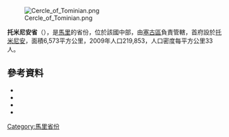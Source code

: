[[Image:Cercle_of_Tominian.png|right]]

'''托米尼安省'''（{{lang-fr|Cercle de Tominian}}），是[[馬里|馬里]]的省份，位於該國中部，由[[塞古區|塞古區]]負責管轄，首府設於[[托米尼安|托米尼安]]，面積6,573平方公里，2009年人口219,853，人口密度每平方公里33人。

==參考資料==
*{{citation | title=Synthèsis des Plan de Securité Alimentaire des Communes du Cercle de Tominian 2008-2012 | publisher=Commissariat à la Sécurité Alimentaire, République du Mali, USAID-Mali | year=2008 | url=http://www.csa-mali.org/plans/Segou/plansa_tominian/P_S_A_Synt_tominian.pdf | language=fr | deadurl=yes | archiveurl=https://web.archive.org/web/20120318211936/http://www.csa-mali.org/plans/Segou/plansa_tominian/P_S_A_Synt_tominian.pdf | archivedate=2012-03-18 }}
*{{citation | url=http://instat.gov.ml/documentation/segou.pdf | publisher=République de Mali: Institut National de la Statistique | title=Resultats Provisoires RGPH 2009 (Région de Ségou) | language=fr | accessdate=2015-07-11 | archive-date=2011-07-22 | archive-url=https://web.archive.org/web/20110722215805/http://instat.gov.ml/documentation/segou.pdf | dead-url=no }}
*{{citation | year=1999 | title=Loi N°99-035/ du 10 Aout 1999 Portant Création des Collectivités Territoriales de Cercles et de Régions | url=http://www.matcl.gov.ml/PDF/LoiCreationCercleReg.pdf | publisher=Ministère de l'Administration Territoriales et des Collectivités Locales, République du Mali | language=fr | deadurl=yes | archiveurl=https://web.archive.org/web/20120309073942/http://www.matcl.gov.ml/PDF/LoiCreationCercleReg.pdf | archivedate=2012-03-09 }}
*{{citation | title=Communes de la Région de Ségou | publisher=Ministère de l’administration territoriale et des collectivités locales, République du Mali | url=http://www.matcl.gov.ml/pdf/ComRegSegou.pdf | language=fr | deadurl=yes | archiveurl=https://www.webcitation.org/6AnaeXgXv?url=http://www.matcl.gov.ml/pdf/ComRegSegou.pdf | archivedate=2012-09-19 }}

{{coord|13|15|N|4|25|W|dim:150000_region:ML-4_type:adm2nd_source:dewiki|display=title}}

{{塞古區}}

[[Category:馬里省份|Category:馬里省份]]


{{Mali-geo-stub}}
